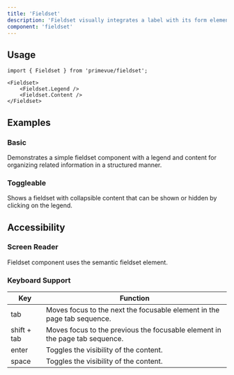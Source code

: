 ```yaml
---
title: 'Fieldset'
description: 'Fieldset visually integrates a label with its form element.'
component: 'fieldset'
---
```


## Usage

```tsx
import { Fieldset } from 'primevue/fieldset';
```

```tsx
<Fieldset>
    <Fieldset.Legend />
    <Fieldset.Content />
</Fieldset>
```

## Examples

### Basic

Demonstrates a simple fieldset component with a legend and content for organizing related information in a structured manner.

<DocComponentViewer name="fieldset:basic-demo" />

### Toggleable

Shows a fieldset with collapsible content that can be shown or hidden by clicking on the legend.

<DocComponentViewer name="fieldset:toggleable-demo" />

## Accessibility

### Screen Reader

Fieldset component uses the semantic fieldset element.

### Keyboard Support

| Key         | Function                                                                    |
| ----------- | --------------------------------------------------------------------------- |
| tab         | Moves focus to the next the focusable element in the page tab sequence.     |
| shift + tab | Moves focus to the previous the focusable element in the page tab sequence. |
| enter       | Toggles the visibility of the content.                                      |
| space       | Toggles the visibility of the content.                                      |
